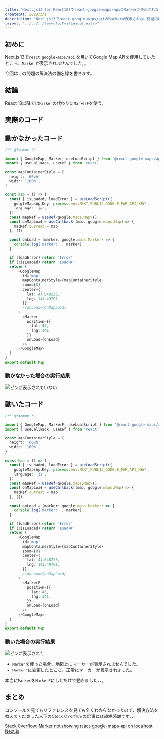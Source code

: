 ```yaml
---
title: "Next.js13 (or React18)でreact-google-maps/apiのMarkerが表示されない"
createdAt: 2023/2/1
description: "Next.js13でreact-google-maps/apiのMarkerが表示されない問題の解決策の備忘録です。"
layout: "../../../layouts/PostLayout.astro"
---
```



## 初めに

Next.js 13で`react-google-maps/api` を用いてGoogle Map APIを使用していたところ、`Marker`が表示されませんでした。。

今回はこの問題の解決法の備忘録を書きます。

## 結論

React 18以降では`Marker`の代わりに`MarkerF`を使う。

## 実際のコード

## 動かなかったコード

```typescript
/** @format */

import { GoogleMap, Marker, useLoadScript } from '@react-google-maps/api'
import { useCallback, useRef } from 'react'

const mapContainerStyle = {
  height: '60vh',
  width: '100%',
}

const Map = () => {
  const { isLoaded, loadError } = useLoadScript({
    googleMapsApiKey: process.env.NEXT_PUBLIC_GOOGLE_MAP_API_KEY!,
    language: 'ja',
  })
  const mapRef = useRef<google.maps.Map>()
  const onMapLoad = useCallback((map: google.maps.Map) => {
    mapRef.current = map
  }, [])

  const onLoad = (marker: google.maps.Marker) => {
    console.log('marker: ', marker)
  }

  if (loadError) return 'Error'
  if (!isLoaded) return 'Load中'
  return (
      <GoogleMap
        id='map'
        mapContainerStyle={mapContainerStyle}
        zoom={8}
        center={{
          lat: 43.048225,
          lng: 141.49701,
        }}
        //onLoad={onMapLoad}
      >
        <Marker
          position={{
            lat: 43,
            lng: 141,
          }}
          onLoad={onLoad}
        />
      </GoogleMap>
  )
}
export default Map
```

### 動かなかった場合の実行結果

<Image
  src={failedPinPng}
  alt="ピンが表示されていない"
  width={1492}
  height={602}
  decoding="async"
  loading="lazy"
/>

## 動いたコード

```typescript
/** @format */

import { GoogleMap, MarkerF, useLoadScript } from '@react-google-maps/api'
import { useCallback, useRef } from 'react'

const mapContainerStyle = {
  height: '60vh',
  width: '100%',
}

const Map = () => {
  const { isLoaded, loadError } = useLoadScript({
    googleMapsApiKey: process.env.NEXT_PUBLIC_GOOGLE_MAP_API_KEY!,
    language: 'ja',
  })
  const mapRef = useRef<google.maps.Map>()
  const onMapLoad = useCallback((map: google.maps.Map) => {
    mapRef.current = map
  }, [])

  const onLoad = (marker: google.maps.Marker) => {
    console.log('marker: ', marker)
  }

  if (loadError) return 'Error'
  if (!isLoaded) return 'Load中'
  return (
      <GoogleMap
        id='map'
        mapContainerStyle={mapContainerStyle}
        zoom={8}
        center={{
          lat: 43.048225,
          lng: 141.49701,
        }}
        //onLoad={onMapLoad}
      >
        <MarkerF
          position={{
            lat: 43,
            lng: 141,
          }}
          onLoad={onLoad}
        />
      </GoogleMap>
  )
}
export default Map
```

### 動いた場合の実行結果

<Image
  src={successPinPng}
  alt="ピンが表示された"
  width={1498}
  height={600}
  decoding="async"
  loading="lazy"
/>

- `Marker`を使った場合、地図上にマーカーが表示されませんでした。
- `MarkerF`に変更したところ、正常にマーカーが表示されました。

本当に`Marker`を`MarkerF`にしただけで動きました、、。

## まとめ

コンソールを見てもリファレンスを見ても全くわからなかったので、解決方法を教えてくださった以下のStack Overflowの記事には超絶感謝です、、。

[Stack Overflow: Marker not showing react-google-maps-api on localhost Next.js](https://stackoverflow.com/questions/72112491/marker-not-showing-react-google-maps-api-on-localhost-next-js)
